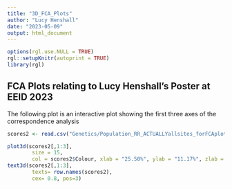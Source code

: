 ---
title: "3D_FCA_Plots"
author: "Lucy Henshall"
date: "2023-05-09"
output: html_document
---

```{r setup, include=FALSE}
options(rgl.use.NULL = TRUE)
rgl::setupKnitr(autoprint = TRUE)
library(rgl)
```

## FCA Plots relating to Lucy Henshall's Poster at EEID 2023

The following plot is an interactive plot showing the first three axes of the correspondence analysis 

```{r echo = FALSE}
scores2 <- read.csv("Genetics/Population_RR_ACTUALLYallsites_forFCAplotting.csv", header = T, row.names = 1, stringsAsFactors = T)

plot3d(scores2[,1:3],
        size = 15,
        col = scores2$Colour, xlab = "25.50%", ylab = "11.17%", zlab = "7.21%")
text3d(scores2[,1:3],
        texts= row.names(scores2), 
        cex= 0.8, pos=3) 
```

